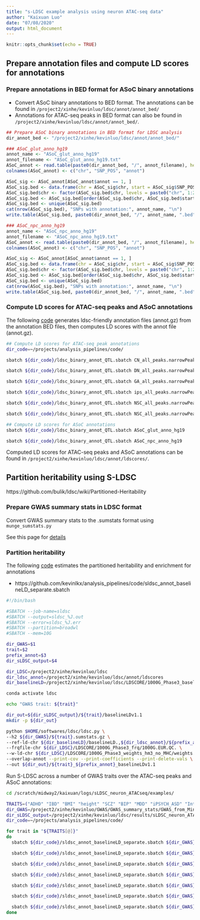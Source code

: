 ```yaml
---
title: "s-LDSC example analysis using neuron ATAC-seq data"
author: "Kaixuan Luo"
date: "07/08/2020"
output: html_document
---
```


```r
knitr::opts_chunk$set(echo = TRUE)
```

## Prepare annotation files and compute LD scores for annotations

### Prepare annotations in BED format for ASoC binary annotations
* Convert ASoC binary annotations to BED format. The annotations can be found in `/project2/xinhe/kevinluo/ldsc/annot/annot_bed/`
* Annotations for ATAC-seq peaks in BED format can also be found in `/project2/xinhe/kevinluo/ldsc/annot/annot_bed/`.
```r
## Prepare ASoC binary annotations in BED format for LDSC analysis
dir_annot_bed <- "/project2/xinhe/kevinluo/ldsc/annot/annot_bed/"

### ASoC_glut_anno_hg19
annot_name <- "ASoC_glut_anno_hg19"
annot_filename <- "ASoC_glut_anno_hg19.txt"
ASoC_annot <- read.table(paste0(dir_annot_bed, "/", annot_filename), header = F, stringsAsFactors = F)
colnames(ASoC_annot) <- c("chr", "SNP_POS", "annot")

ASoC_sig <- ASoC_annot[ASoC_annot$annot == 1, ]
ASoC_sig.bed <- data.frame(chr = ASoC_sig$chr, start = ASoC_sig$SNP_POS - 1, end = ASoC_sig$SNP_POS)
ASoC_sig.bed$chr <- factor(ASoC_sig.bed$chr, levels = paste0("chr", 1:22))
ASoC_sig.bed <- ASoC_sig.bed[order(ASoC_sig.bed$chr, ASoC_sig.bed$start), ]
ASoC_sig.bed <- unique(ASoC_sig.bed)
cat(nrow(ASoC_sig.bed), "SNPs with annotation:", annot_name, "\n")
write.table(ASoC_sig.bed, paste0(dir_annot_bed, "/", annot_name, ".bed"), sep = "\t", col.names = F, row.names = F, quote = F)

### ASoC_npc_anno_hg19
annot_name <- "ASoC_npc_anno_hg19"
annot_filename <- "ASoC_npc_anno_hg19.txt"
ASoC_annot <- read.table(paste0(dir_annot_bed, "/", annot_filename), header = F, stringsAsFactors = F)
colnames(ASoC_annot) <- c("chr", "SNP_POS", "annot")

ASoC_sig <- ASoC_annot[ASoC_annot$annot == 1, ]
ASoC_sig.bed <- data.frame(chr = ASoC_sig$chr, start = ASoC_sig$SNP_POS - 1, end = ASoC_sig$SNP_POS)
ASoC_sig.bed$chr <- factor(ASoC_sig.bed$chr, levels = paste0("chr", 1:22))
ASoC_sig.bed <- ASoC_sig.bed[order(ASoC_sig.bed$chr, ASoC_sig.bed$start), ]
ASoC_sig.bed <- unique(ASoC_sig.bed)
cat(nrow(ASoC_sig.bed), "SNPs with annotation:", annot_name, "\n")
write.table(ASoC_sig.bed, paste0(dir_annot_bed, "/", annot_name, ".bed"), sep = "\t", col.names = F, row.names = F, quote = F)

```

### Compute LD scores for ATAC-seq peaks and ASoC annotations

The following [code](https://github.com/kevinlkx/analysis_pipelines/code/ldsc_binary_annot_QTL.sbatch) generates ldsc-friendly annotation files (annot.gz) from the annotation BED files, then computes LD scores with the annot file (annot.gz).
```bash
## Compute LD scores for ATAC-seq peak annotations
dir_code=~/projects/analysis_pipelines/code/

sbatch ${dir_code}/ldsc_binary_annot_QTL.sbatch CN_all_peaks.narrowPeak.cleaned.hg19.merged

sbatch ${dir_code}/ldsc_binary_annot_QTL.sbatch DN_all_peaks.narrowPeak.cleaned.hg19.merged

sbatch ${dir_code}/ldsc_binary_annot_QTL.sbatch GA_all_peaks.narrowPeak.cleaned.hg19.merged

sbatch ${dir_code}/ldsc_binary_annot_QTL.sbatch ips_all_peaks.narrowPeak.cleaned.hg19.merged

sbatch ${dir_code}/ldsc_binary_annot_QTL.sbatch NSC_all_peaks.narrowPeak.cleaned.hg19.merged

sbatch ${dir_code}/ldsc_binary_annot_QTL.sbatch NSC_all_peaks.narrowPeak.cleaned.hg19.merged

## Compute LD scores for ASoC annotations
sbatch ${dir_code}/ldsc_binary_annot_QTL.sbatch ASoC_glut_anno_hg19

sbatch ${dir_code}/ldsc_binary_annot_QTL.sbatch ASoC_npc_anno_hg19

```

Computed LD scores for ATAC-seq peaks and ASoC annotations can be found in `/project2/xinhe/kevinluo/ldsc/annot/ldscores/`.

## Partition heritability using S-LDSC
https://github.com/bulik/ldsc/wiki/Partitioned-Heritability

### Prepare GWAS summary stats in LDSC format
Convert GWAS summary stats to the .sumstats format using `munge_sumstats.py`

See this page for [details](process_GWAS_sumstats_neuro_traits.html)

### Partition heritability

The following [code](https://github.com/kevinlkx/analysis_pipelines/code/sldsc_annot_baselineLD_separate.sbatch) estimates the partitioned heritability and enrichment for annotations

* https://github.com/kevinlkx/analysis_pipelines/code/sldsc_annot_baselineLD_separate.sbatch
```bash
#!/bin/bash

#SBATCH --job-name=sldsc
#SBATCH --output=sldsc_%J.out
#SBATCH --error=sldsc_%J.err
#SBATCH --partition=broadwl
#SBATCH --mem=10G

dir_GWAS=$1
trait=$2
prefix_annot=$3
dir_sLDSC_output=$4

dir_LDSC=/project2/xinhe/kevinluo/ldsc
dir_ldsc_annot=/project2/xinhe/kevinluo/ldsc/annot/ldscores
dir_baselineLD=/project2/xinhe/kevinluo/ldsc/LDSCORE/1000G_Phase3_baselineLD_v1.1_ldscores

conda activate ldsc

echo "GWAS trait: ${trait}"

dir_out=${dir_sLDSC_output}/${trait}/baselineLDv1.1
mkdir -p ${dir_out}

python $HOME/softwares/ldsc/ldsc.py \
--h2 ${dir_GWAS}/${trait}.sumstats.gz \
--ref-ld-chr ${dir_baselineLD}/baselineLD.,${dir_ldsc_annot}/${prefix_annot}/${prefix_annot}. \
--frqfile-chr ${dir_LDSC}/LDSCORE/1000G_Phase3_frq/1000G.EUR.QC. \
--w-ld-chr ${dir_LDSC}/LDSCORE/1000G_Phase3_weights_hm3_no_MHC/weights.hm3_noMHC. \
--overlap-annot --print-cov --print-coefficients --print-delete-vals \
--out ${dir_out}/${trait}_${prefix_annot}_baselineLDv1.1

```

Run S-LDSC across a number of GWAS traits over the ATAC-seq peaks and ASoC annotations:
```bash
cd /scratch/midway2/kaixuan/logs/sLDSC_neuron_ATACseq/examples/

TRAITS=("ADHD" "IBD" "BMI" "height" "SCZ" "BIP" "MDD" "iPSYCH_ASD" "Intelligence" "Education" "Neuroticism" "Alzheimer" "Parkinson")
dir_GWAS=/project2/xinhe/kevinluo/GWAS/GWAS_summary_stats/GWAS_from_Min/ldsc_format/
dir_sLDSC_output=/project2/xinhe/kevinluo/ldsc/results/sLDSC_neuron_ATACseq_examples/
dir_code=~/projects/analysis_pipelines/code/

for trait in "${TRAITS[@]}"
do
  sbatch ${dir_code}/sldsc_annot_baselineLD_separate.sbatch ${dir_GWAS} ${trait} CN_all_peaks.narrowPeak.cleaned.hg19.merged ${dir_sLDSC_output}

  sbatch ${dir_code}/sldsc_annot_baselineLD_separate.sbatch ${dir_GWAS} ${trait} DN_all_peaks.narrowPeak.cleaned.hg19.merged ${dir_sLDSC_output}

  sbatch ${dir_code}/sldsc_annot_baselineLD_separate.sbatch ${dir_GWAS} ${trait} GA_all_peaks.narrowPeak.cleaned.hg19.merged ${dir_sLDSC_output}

  sbatch ${dir_code}/sldsc_annot_baselineLD_separate.sbatch ${dir_GWAS} ${trait} ips_all_peaks.narrowPeak.cleaned.hg19.merged ${dir_sLDSC_output}

  sbatch ${dir_code}/sldsc_annot_baselineLD_separate.sbatch ${dir_GWAS} ${trait} NSC_all_peaks.narrowPeak.cleaned.hg19.merged ${dir_sLDSC_output}

  sbatch ${dir_code}/sldsc_annot_baselineLD_separate.sbatch ${dir_GWAS} ${trait} ASoC_glut_anno_hg19 ${dir_sLDSC_output}

  sbatch ${dir_code}/sldsc_annot_baselineLD_separate.sbatch ${dir_GWAS} ${trait} ASoC_npc_anno_hg19 ${dir_sLDSC_output}
done

```

